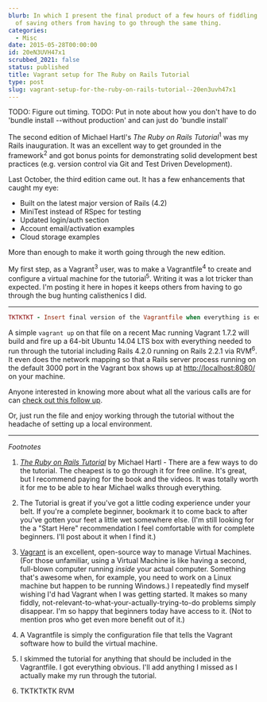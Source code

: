 ```yaml
---
blurb: In which I present the final product of a few hours of fiddling in hopes
  of saving others from having to go through the same thing.
categories:
  - Misc
date: 2015-05-28T00:00:00
id: 20eN3UVH47x1
scrubbed_2021: false
status: published
title: Vagrant setup for The Ruby on Rails Tutorial
type: post
slug: vagrant-setup-for-the-ruby-on-rails-tutorial--20en3uvh47x1
---
```


TODO: Figure out timing.
TODO: Put in note about how you don't have to do 'bundle install --without production' and can just do 'bundle install'


The second edition of Michael Hartl's _The Ruby on Rails Tutorial_<sup>1</sup> was my Rails inauguration. It was an excellent way to get grounded in the framework<sup>2</sup> and got bonus points for demonstrating solid development best practices (e.g. version control via Git and Test Driven Development). 

Last October, the third edition came out. It has a few enhancements that caught my eye:

- Built on the latest major version of Rails (4.2)
- MiniTest instead of RSpec for testing
- Updated login/auth section
- Account email/activation examples
- Cloud storage examples

More than enough to make it worth going through the new edition. 

My first step, as a Vagrant<sup>3</sup> user, was to make a Vagrantfile<sup>4</sup> to create and configure a virtual machine for the tutorial<sup>5</sup>. Writing it was a lot tricker than expected. I'm posting it here in hopes it keeps others from having to go through the bug hunting calisthenics I did. 

---

```ruby
TKTKTKT - Insert final version of the Vagrantfile when everything is edited.
```

A simple `vagrant up` on that file on a recent Mac running Vagrant 1.7.2 will build and fire up a 64-bit Ubuntu 14.04 LTS box with everything needed to run through the tutorial including Rails 4.2.0 running on Rails 2.2.1 via RVM<sup>6</sup>. It even does the network mapping so that a Rails server process running on the default 3000 port in the Vagrant box shows up at [http://localhost:8080/](http://localhost:8080/) on your machine.

Anyone interested in knowing more about what all the various calls are for can [check out this follow up](/vagrant-setup-for-ruby-on-rails-tutorial-part-2). 

Or, just run the file and enjoy working through the tutorial without the headache of setting up a local environment.


---

_Footnotes_


1. _[The Ruby on Rails Tutorial](https://www.railstutorial.org)_ by Michael Hartl - There are a few ways to do the tutorial. The cheapest is to go through it for free online. It's great, but I recommend paying for the book and the videos. It was totally worth it for me to be able to hear Michael walks through everything. 

2. The Tutorial is great if you've got a little coding experience under your belt. If you're a complete beginner, bookmark it to come back to after you've gotten your feet a little wet somewhere else. (I'm still looking for the a "Start Here" recommendation I feel comfortable with for complete beginners. I'll post about it when I find it.)

3. [Vagrant](https://www.vagrantup.com/) is an excellent, open-source way to manage Virtual Machines. (For those unfamiliar, using a Virtual Machine is like having a second, full-blown computer running _inside_ your actual computer. Something that's awesome when, for example, you need to work on a Linux machine but happen to be running Windows.) I repeatedly find myself wishing I'd had Vagrant when I was getting started. It makes so many fiddly, not-relevant-to-what-your-actually-trying-to-do problems simply disappear. I'm so happy that beginners today have access to it. (Not to mention pros who get even more benefit out of it.)

4. A Vagrantfile is simply the configuration file that tells the Vagrant software how to build the virtual machine. 

5. I skimmed the tutorial for anything that should be included in the Vagrantfile. I got everything obvious. I'll add anything I missed as I actually make my run through the tutorial.

6. TKTKTKTK RVM
